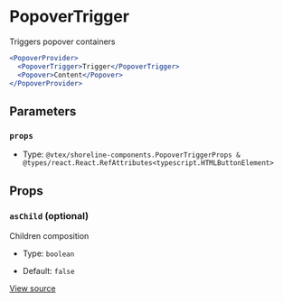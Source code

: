 # PopoverTrigger

Triggers popover containers

```jsx
<PopoverProvider>
  <PopoverTrigger>Trigger</PopoverTrigger>
  <Popover>Content</Popover>
</PopoverProvider>
```

## Parameters

### `props`

- Type: `@vtex/shoreline-components.PopoverTriggerProps & @types/react.React.RefAttributes<typescript.HTMLButtonElement>`

## Props

### `asChild` (optional)

Children composition

- Type: `boolean`

- Default: `false`

[View source](https://github.com/vtex/shoreline/blob/4b310ee4d/packages/components/src/popover/popover-trigger.tsx#L14)
